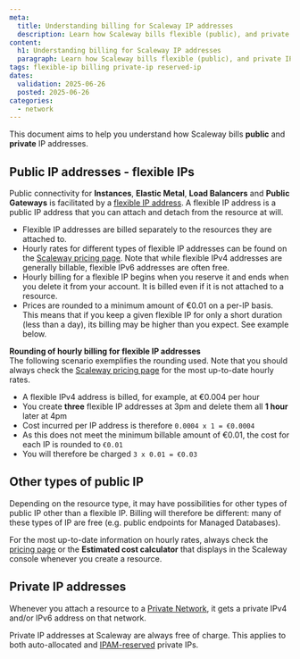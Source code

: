 ```yaml
---
meta:
  title: Understanding billing for Scaleway IP addresses
  description: Learn how Scaleway bills flexible (public), and private IP addresses. Get help to understand your bill, with common questions answered.
content:
  h1: Understanding billing for Scaleway IP addresses
  paragraph: Learn how Scaleway bills flexible (public), and private IP addresses. Get help to understand your bill, with common questions answered.
tags: flexible-ip billing private-ip reserved-ip
dates:
  validation: 2025-06-26
  posted: 2025-06-26
categories:
  - network
---
```


This document aims to help you understand how Scaleway bills **public** and **private** IP addresses.

## Public IP addresses - flexible IPs

Public connectivity for **Instances**, **Elastic Metal**, **Load Balancers** and **Public Gateways** is facilitated by a [flexible IP address](/ipam/reference-content/public-connectivity-best-practices/#flexible-ip-addresses-definition). A flexible IP address is a public IP address that you can attach and detach from the resource at will.

- Flexible IP addresses are billed separately to the resources they are attached to.
- Hourly rates for different types of flexible IP addresses can be found on the [Scaleway pricing page](https://www.scaleway.com/en/pricing/network/#additional-ip). Note that while flexible IPv4 addresses are generally billable, flexible IPv6 addresses are often free.
- Hourly billing for a flexible IP begins when you reserve it and ends when you delete it from your account. It is billed even if it is not attached to a resource.
- Prices are rounded to a minimum amount of €0.01 on a per-IP basis. This means that if you keep a given flexible IP for only a short duration (less than a day), its billing may be higher than you expect. See example below.

<Message type="tip">

**Rounding of hourly billing for flexible IP addresses**
<br />
The following scenario exemplifies the rounding used.
Note that you should always check the [Scaleway pricing page](https://www.scaleway.com/en/pricing/network/#additional-ip) for the most up-to-date hourly rates.
<br />
- A flexible IPv4 address is billed, for example, at €0.004 per hour
- You create **three** flexible IP addresses at 3pm and delete them all **1 hour** later at 4pm
- Cost incurred per IP address is therefore `0.0004 x 1 = €0.0004`
- As this does not meet the minimum billable amount of €0.01, the cost for each IP is rounded to `€0.01`
- You will therefore be charged `3 x 0.01 = €0.03`
</Message>

## Other types of public IP

Depending on the resource type, it may have possibilities for other types of public IP other than a flexible IP. Billing will therefore be different: many of these types of IP are free (e.g. public endpoints for Managed Databases).

For the most up-to-date information on hourly rates, always check the [pricing page](https://www.scaleway.com/en/pricing/) or the **Estimated cost calculator** that displays in the Scaleway console whenever you create a resource.

## Private IP addresses

Whenever you attach a resource to a [Private Network](/vpc/how-to/attach-resources-to-pn/), it gets a private IPv4 and/or IPv6 address on that network.

Private IP addresses at Scaleway are always free of charge. This applies to both auto-allocated and [IPAM-reserved](/ipam/how-to/reserve-ip/) private IPs.

